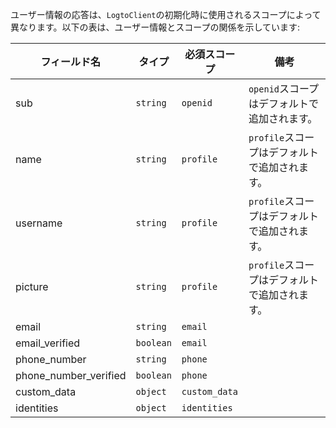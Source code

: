 ユーザー情報の応答は、`LogtoClient`の初期化時に使用されるスコープによって異なります。以下の表は、ユーザー情報とスコープの関係を示しています:

| フィールド名           | タイプ       | 必須スコープ    | 備考                                     |
| ---------------------- | ---------- | -------------- | ---------------------------------------- |
| sub                    | `string`   | `openid`       | `openid`スコープはデフォルトで追加されます。  |
| name                   | `string`   | `profile`      | `profile`スコープはデフォルトで追加されます。 |
| username               | `string`   | `profile`      | `profile`スコープはデフォルトで追加されます。 |
| picture                | `string`   | `profile`      | `profile`スコープはデフォルトで追加されます。 |
| email                  | `string`   | `email`        |                                          |
| email_verified         | `boolean`  | `email`        |                                          |
| phone_number           | `string`   | `phone`        |                                          |
| phone_number_verified  | `boolean`  | `phone`        |                                          |
| custom_data            | `object`   | `custom_data`  |                                          |
| identities             | `object`   | `identities`   |                                          |